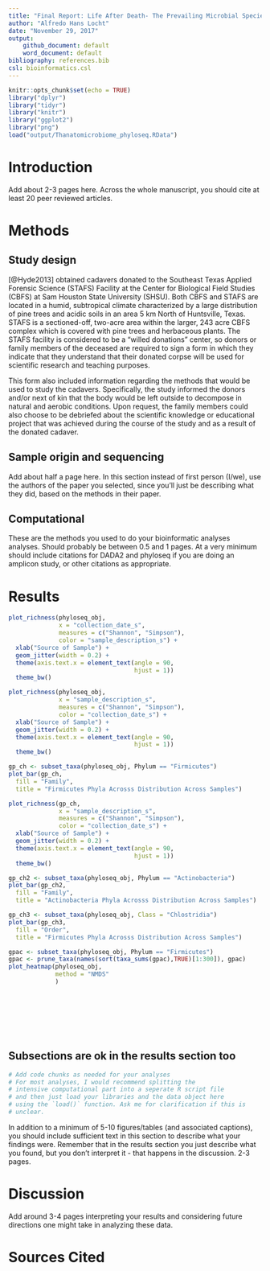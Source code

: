 ```yaml
---
title: "Final Report: Life After Death- The Prevailing Microbial Species of Recently-Deceased Individuals"
author: "Alfredo Hans Locht"
date: "November 29, 2017"
output:
    github_document: default
    word_document: default
bibliography: references.bib
csl: bioinformatics.csl
---
```

```r
knitr::opts_chunk$set(echo = TRUE)
library("dplyr")
library("tidyr")
library("knitr")
library("ggplot2")
library("png")
load("output/Thanatomicrobiome_phyloseq.RData")

```

# Introduction

Add about 2-3 pages here. Across the whole manuscript, you should cite at least 20 peer reviewed articles.

# Methods

## Study design

[@Hyde2013] obtained cadavers donated to the Southeast Texas Applied Forensic Science (STAFS) Facility at the Center for Biological Field Studies (CBFS) at Sam Houston State University (SHSU). Both CBFS and STAFS are located in a humid, subtropical climate characterized by a large distribution of pine trees and acidic soils in an area 5 km North of Huntsville, Texas. STAFS is a sectioned-off, two-acre area within the larger, 243 acre CBFS complex which is covered with pine trees and herbaceous plants. The STAFS facility is considered to be a “willed donations” center, so donors or family members of the deceased are required to sign a form in which they indicate that they understand that their donated corpse will be used for scientific research and teaching purposes. 

This form also included information regarding the methods that would be used to study the cadavers. Specifically, the study informed the donors and/or next of kin that the body would be left outside to decompose in natural and aerobic conditions. Upon request, the family members could also choose to be debriefed about the scientific knowledge or educational project that was achieved during the course of the study and as a result of the donated cadaver. 

## Sample origin and sequencing

Add about half a page here. In this section instead of first person (I/we), use the authors of the paper you selected, since you'll just be describing what they did, based on the methods in their paper.

## Computational

These are the methods you used to do your bioinformatic analyses analyses. Should probably be between 0.5 and 1 pages. At a very minimum should include citations for DADA2 and phyloseq if you are doing an amplicon study, or other citations as appropriate.

# Results

```r
plot_richness(phyloseq_obj,
              x = "collection_date_s",
              measures = c("Shannon", "Simpson"),
              color = "sample_description_s") +
  xlab("Source of Sample") +
  geom_jitter(width = 0.2) +
  theme(axis.text.x = element_text(angle = 90,
                                   hjust = 1))
  theme_bw()
```

```r
plot_richness(phyloseq_obj,
              x = "sample_description_s",
              measures = c("Shannon", "Simpson"),
              color = "collection_date_s") +
  xlab("Source of Sample") +
  geom_jitter(width = 0.2) +
  theme(axis.text.x = element_text(angle = 90,
                                   hjust = 1))
  theme_bw()
```

```r
gp_ch <- subset_taxa(phyloseq_obj, Phylum == "Firmicutes")
plot_bar(gp_ch,
  fill = "Family",
  title = "Firmicutes Phyla Acrosss Distribution Across Samples")
```

```r
plot_richness(gp_ch,
              x = "sample_description_s",
              measures = c("Shannon", "Simpson"),
              color = "collection_date_s") +
  xlab("Source of Sample") +
  geom_jitter(width = 0.2) +
  theme(axis.text.x = element_text(angle = 90,
                                   hjust = 1))
  theme_bw()
```





```r
gp_ch2 <- subset_taxa(phyloseq_obj, Phylum == "Actinobacteria")
plot_bar(gp_ch2,
  fill = "Family",
  title = "Actinobacteria Phyla Acrosss Distribution Across Samples")
```


```r
gp_ch3 <- subset_taxa(phyloseq_obj, Class = "Chlostridia")
plot_bar(gp_ch3,
  fill = "Order",
  title = "Firmicutes Phyla Acrosss Distribution Across Samples")
```

```r
gpac <- subset_taxa(phyloseq_obj, Phylum == "Firmicutes")
gpac <- prune_taxa(names(sort(taxa_sums(gpac),TRUE)[1:300]), gpac)
plot_heatmap(phyloseq_obj,
             method = "NMDS"
             )









```











## Subsections are ok in the results section too

```r
# Add code chunks as needed for your analyses
# For most analyses, I would recommend splitting the
# intensive computational part into a seperate R script file
# and then just load your libraries and the data object here
# using the `load()` function. Ask me for clarification if this is
# unclear.
```

In addition to a minimum of 5-10 figures/tables (and associated captions), you should include sufficient text in this section to describe what your findings were. Remember that in the results section you just describe what you found, but you don't interpret it - that happens in the discussion. 2-3 pages.

# Discussion

Add around 3-4 pages interpreting your results and considering future directions one might take in analyzing these data.

# Sources Cited
